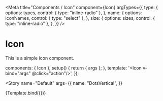 
<Meta
  title="Components / Icon"
  component={Icon}
  argTypes={{
    type: {
      options: types,
      control: { type: "inline-radio" },
    },
    name: {
      options: iconNames,
      control: { type: "select" },
    },
    size: {
      options: sizes,
      control: { type: "inline-radio" },
    },
  }}
/>

# Icon

<ArgsTable of={Icon} />

This is a simple icon component.

  components: { Icon },
  setup() {
    return { args };
  },
  template: '<Icon v-bind="args" @click="action"/>',
});

<Story
  name="Default"
  args={{
    name: "DotsVertical",
  }}
>
  {Template.bind({})}
</Story>
